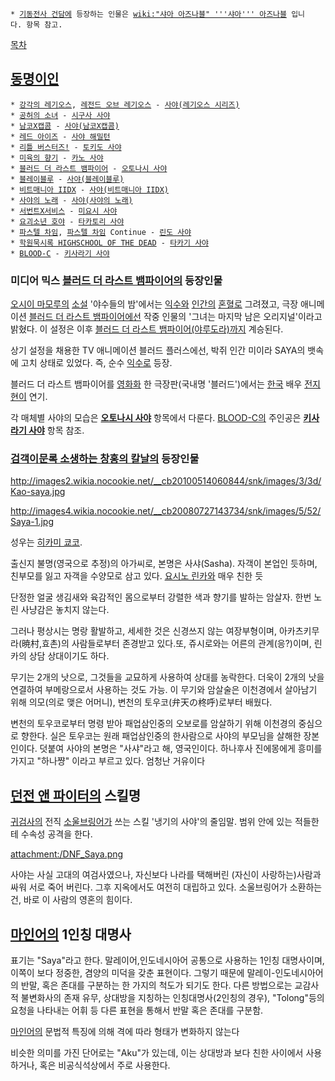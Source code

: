  * [[기동전사 건담]]에 등장하는 인물은 [[wiki:"샤아 아즈나블" '''샤아''' 아즈나블]] 입니다. 항목 참고.

[[목차]]

== [[동명이인]] ==
 * [[강각의 레기오스]], [[레전드 오브 레기오스]] - [[사야(레기오스 시리즈)]]
 * [[공허의 소녀]] - [[시구사 사야]]
 * [[남코X캡콤]] - [[사야(남코X캡콤)]]
 * [[레드 아이즈]] - [[사야 해밀턴]]
 * [[리틀 버스터즈!]] - [[토키도 사야]]
 * [[미육의 향기]] - [[카노 사야]]
 * [[블러드 더 라스트 뱀파이어]] - [[오토나시 사야]]
 * [[블레이블루]] - [[사야(블레이블루)]]
 * [[비트매니아 IIDX]] - [[사야(비트매니아 IIDX)]]
 * [[사야의 노래]] - [[사야(사야의 노래)]]
 * [[서번트X서비스]] - [[미요시 사야]]
 * [[요괴소년 호야]] - [[타카토리 사야]]
 * [[파스텔 차임]], [[파스텔 차임]] Continue - [[린도 사야]]
 * [[학원묵시록 HIGHSCHOOL OF THE DEAD]] - [[타카기 사야]]
 * [[BLOOD-C]] - [[키사라기 사야]]

=== 미디어 믹스 [[블러드 더 라스트 뱀파이어]]의 등장인물 ===
[[오시이 마모루]]의 [[소설]] '야수들의 밤'에서는 [[익수]]와 [[인간]]의 [[혼혈]]로 그려졌고, 극장 애니메이션 [[블러드 더 라스트 뱀파이어]]에선 작중 인물의 '그녀는 마지막 남은 오리지널'이라고 밝혔다. 이 설정은 이후 [[블러드 더 라스트 뱀파이어(야루도라)]]까지 계승된다.

상기 설정을 채용한 TV 애니메이션 블러드 플러스에선, 박쥐 인간 미이라 SAYA의 뱃속에 고치 상태로 있었다. 즉, 순수 [[익수]]로 등장.

블러드 더 라스트 뱀파이어를 [[영화]]화 한 극장판(국내명 '블러드')에서는 [[한국]] 배우 [[전지현]]이 연기.

각 매체별 사야의 모습은 '''[[오토나시 사야]]''' 항목에서 다룬다. [[BLOOD-C]]의 주인공은 '''[[키사라기 사야]]''' 항목 참조.

=== [[검객이문록 소생하는 창홍의 칼날]]의 등장인물 ===
http://images2.wikia.nocookie.net/__cb20100514060844/snk/images/3/3d/Kao-saya.jpg

http://images4.wikia.nocookie.net/__cb20080727143734/snk/images/5/52/Saya-1.jpg

성우는 [[히카미 쿄코]].

출신지 불명(영국으로 추정)의 아가씨로, 본명은 사샤(Sasha). 자객이 본업인 듯하며, 친부모를 잃고 자객을 수양모로 삼고 있다. [[요시노 린카]]와 매우 친한 듯

단정한 얼굴 생김새와 육감적인 몸으로부터 강렬한 색과 향기를 발하는 암살자.
한번 노린 사냥감은 놓치지 않는다.
 
그러나 평상시는 명랑 활발하고, 세세한 것은 신경쓰지 않는 여장부형이며, 아카츠키무라(暁村,효촌)의 사람들로부터 존경받고 있다.또, 쥬시로와는 어른의 관계(응?)이며, 린카의 상담 상대이기도 하다.
 
무기는 2개의 낫으로, 그것들을 교묘하게 사용하여 상대를 농락한다.
더욱이 2개의 낫을 연결하여 부메랑으로서 사용하는 것도 가능.
이 무기와 암살술은 이천경에서 살아남기 위해 의모(의로 맺은 어머니),
변천의 토우코(弁天の柊呼)로부터 배웠다.

변천의 토우코로부터 명령 받아 패업삼인중의 오보로를 암살하기 위해 이천경의 중심으로 향한다.
실은 토우코는 원래 패업삼인중의 한사람으로 사야의 부모님을 살해한 장본인이다.
덧붙여 사야의 본명은 "사샤"라고 해, 영국인이다.
하나후사 진에몽에게 흥미를 가지고 "하나쨩" 이라고 부르고 있다.
엄청난 거유이다
== [[던전 앤 파이터]]의 스킬명 ==
[[귀검사]]의 전직 [[소울브링어]]가 쓰는 스킬 '냉기의 사야'의 줄임말. 범위 안에 있는 적들한테 수속성 공격을 한다.

attachment:/DNF_Saya.png

사야는 사실 고대의 여검사였으나, 자신보다 나라를 택해버린 (자신이 사랑하는)사람과 싸워 서로 죽어 버린다. 그후 지옥에서도 여전히 대립하고 있다. 소울브링어가 소환하는 건, 바로 이 사람의 영혼의 힘이다.

== [[마인어]]의 1인칭 대명사 ==

표기는 "Saya"라고 한다. 말레이어,인도네시아어 공통으로 사용하는 1인칭 대명사이며, 이쪽이 보다 정중한, 겸양의 미덕을 갖춘 표현이다. 그렇기 때문에 말레이-인도네시아어의 반말, 혹은 존대를 구분하는 한 가지의 척도가 되기도 한다. 다른 방법으로는 교감사적 불변화사의 존재 유무, 상대방을 지칭하는 인칭대명사(2인칭의 경우), "Tolong"등의 요청을 나타내는 어휘 등 다른 표현을 통해서 반말 혹은 존대를 구분함.

[[마인어]]의 문법적 특징에 의해 격에 따라 형태가 변화하지 않는다

비슷한 의미를 가진 단어로는 "Aku"가 있는데, 이는 상대방과 보다 친한 사이에서 사용하거나, 혹은 비공식석상에서 주로 사용한다.
